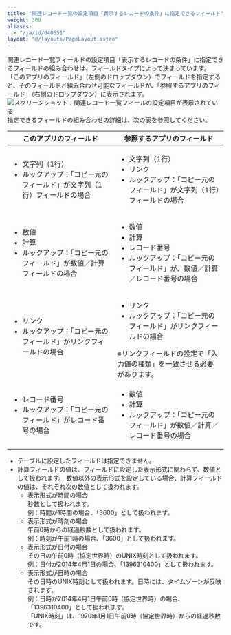 ```yaml
---
title: "関連レコード一覧の設定項目「表示するレコードの条件」に指定できるフィールド"
weight: 300
aliases:
  - "/ja/id/040551"
layout: "@/layouts/PageLayout.astro"
---
```




関連レコード一覧フィールドの設定項目「表示するレコードの条件」に指定できるフィールドの組み合わせは、フィールドタイプによって決まっています。  
「このアプリのフィールド」（左側のドロップダウン）でフィールドを指定すると、そのフィールドと組み合わせ可能なフィールドが、「参照するアプリのフィールド」（右側のドロップダウン）に表示されます。  
<Img src="/k/kintone/img-ja/display_relatedrecords_img01.png" alt="スクリーンショット：関連レコード一覧フィールの設定項目が表示されている" />  
指定できるフィールドの組み合わせの詳細は、次の表を参照してください。

<table>
    <thead>
        <tr>
            <th>このアプリのフィールド</th>
            <th>参照するアプリのフィールド</th>
        </tr>
    </thead>
    <tbody>
        <tr>
            <td>
              <ul>
                <li>文字列（1行）</li>
                <li>ルックアップ：「コピー元のフィールド」が文字列（1行）フィールドの場合</li>
              </ul>
            </td>
            <td>
              <ul>
                <li>文字列（1行）</li>
                <li>リンク</li>
                <li> ルックアップ：「コピー元のフィールド」が文字列（1行）フィールドの場合</li>
              </ul>
            </td>
        </tr>
        <tr>
            <td>
              <ul>
                <li>数値</li>
                <li>計算</li>
                <li>ルックアップ：「コピー元のフィールド」が数値／計算フィールドの場合</li>
              </ul>
            </td>
            <td>
              <ul>
                <li>数値</li>
                <li>計算</li>
                <li>レコード番号</li>
                <li>ルックアップ：「コピー元のフィールド」が、数値／計算／レコード番号の場合</li>
              </ul>
            </td>
        </tr>
        <tr>
            <td>
              <ul>
                <li>リンク</li>
                <li>ルックアップ：「コピー元のフィールド」がリンクフィールドの場合</li>
              </ul>
            </td>
            <td>
              <ul>
                <li>リンク</li>
                <li>ルックアップ：「コピー元のフィールド」がリンクフィールドの場合</li>
              </ul>
              ※リンクフィールドの設定で「入力値の種類」を一致させる必要があります。
            </td>
        </tr>
        <tr>
            <td>
              <ul>
                <li>レコード番号</li>
                <li>ルックアップ：「コピー元のフィールド」がレコード番号の場合</li>
              </ul>
            </td>
            <td>
              <ul>
                <li>数値</li>
                <li>計算</li>
                <li>ルックアップ：「コピー元のフィールド」が数値／計算／レコード番号の場合</li>
              </ul>
            </td>
        </tr>
    </tbody>
</table>

<Note>

* テーブルに設定したフィールドは指定できません。
* 計算フィールドの値は、フィールドに設定した表示形式に関わらず、数値として扱われます。
  数値以外の表示形式を設定している場合、計算フィールドの値は、それぞれ次の数値として扱われます。
  * 表示形式が時間の場合  
    秒数として扱われます。  
    例：時間が1時間の場合、「3600」として扱われます。
  * 表示形式が時刻の場合  
    午前0時からの経過秒数として扱われます。  
    例：時刻が午前1時の場合、「3600」として扱われます。
  * 表示形式が日付の場合  
    その日の午前0時（協定世界時）のUNIX時刻として扱われます。  
    例：日付が2014年4月1日の場合、「1396310400」として扱われます。
  * 表示形式が日時の場合  
    その日時のUNIX時刻として扱われます。日時には、タイムゾーンが反映されます。  
    例：日時が2014年4月1日午前0時（協定世界時）の場合、「1396310400」として扱われます。   
  「UNIX時刻」は、1970年1月1日午前0時（協定世界時）からの経過秒数です。

</Note>
